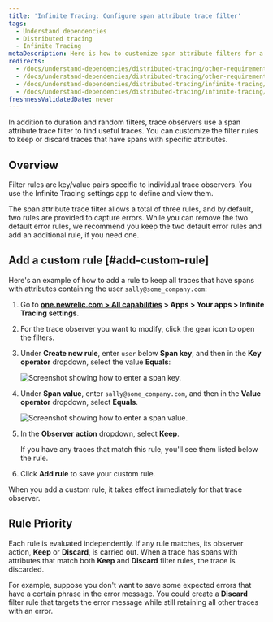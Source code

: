 ```yaml
---
title: 'Infinite Tracing: Configure span attribute trace filter'
tags:
  - Understand dependencies
  - Distributed tracing
  - Infinite Tracing
metaDescription: Here is how to customize span attribute filters for a trace observer.
redirects:
  - /docs/understand-dependencies/distributed-tracing/other-requirements/infinite-tracing-span-attribute-filters
  - /docs/understand-dependencies/distributed-tracing/other-requirements/infinite-tracing-span-attribute-trace-filter
  - /docs/understand-dependencies/distributed-tracing/infinite-tracing/infinite-tracing-span-attribute-trace-filter
  - /docs/understand-dependencies/distributed-tracing/infinite-tracing/infinite-tracing-configure-span-attribute-trace-filter
freshnessValidatedDate: never
---
```




In addition to duration and random filters, trace observers use a span attribute trace filter to find useful traces. You can customize the filter rules to keep or discard traces that have spans with specific attributes.

## Overview

Filter rules are key/value pairs specific to individual trace observers. You use the Infinite Tracing settings app to define and view them.

The span attribute trace filter allows a total of three rules, and by default, two rules are provided to capture errors. While you can remove the two default error rules, we recommend you keep the two default error rules and add an additional rule, if you need one.

## Add a custom rule [#add-custom-rule]

Here's an example of how to add a rule to keep all traces that have spans with attributes containing the user `sally@some_company.com`:

1. Go to <DNT>**[one.newrelic.com > All capabilities](https://one.newrelic.com/all-capabilities) > Apps > Your apps > Infinite Tracing settings**</DNT>.
2. For the trace observer you want to modify, click the gear icon to open the filters.
3. Under <DNT>**Create new rule**</DNT>, enter `user` below <DNT>**Span key**</DNT>, and then in the <DNT>**Key operator**</DNT> dropdown, select the value <DNT>**Equals**</DNT>:

   <img
     title="span_key.png"
     alt="Screenshot showing how to enter a span key."
     src={distributedtracingUpdateSpanKey}
   />
4. Under <DNT>**Span value**</DNT>, enter `sally@some_company.com`, and then in the <DNT>**Value operator**</DNT> dropdown, select <DNT>**Equals**</DNT>.

   <img
     title="span_value.png"
     alt="Screenshot showing how to enter a span value."
     src={distributedtracingUpdateSpanValue}
   />
5. In the <DNT>**Observer action**</DNT> dropdown, select <DNT>**Keep**</DNT>.

   <Callout variant="tip">
     If you have any traces that match this rule, you'll see them listed below the rule.
   </Callout>
6. Click <DNT>**Add rule**</DNT> to save your custom rule.

When you add a custom rule, it takes effect immediately for that trace observer.

## Rule Priority

Each rule is evaluated independently. If any rule matches, its observer action, <DNT>**Keep**</DNT> or <DNT>**Discard**</DNT>, is carried out. When a trace has spans with attributes that match both <DNT>**Keep**</DNT> and <DNT>**Discard**</DNT> filter rules, the trace is discarded.

For example, suppose you don't want to save some expected errors that have a certain phrase in the error message. You could create a <DNT>**Discard**</DNT> filter rule that targets the error message while still retaining all other traces with an error.
